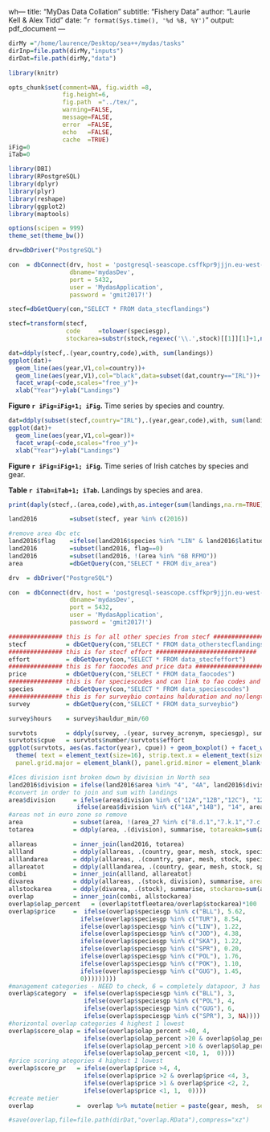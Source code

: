 wh---
title: "MyDas Data Collation"
subtitle: "Fishery Data" 
author: "Laurie Kell & Alex Tidd"
date: "`r format(Sys.time(), '%d %B, %Y')`"
output: pdf_document
---

```r
dirMy ="/home/laurence/Desktop/sea++/mydas/tasks"
dirInp=file.path(dirMy,"inputs")
dirDat=file.path(dirMy,"data")
```

```r
library(knitr)

opts_chunk$set(comment=NA, fig.width =8, 
               fig.height=6,
               fig.path  ="../tex/",
               warning=FALSE, 
               message=FALSE, 
               error  =FALSE, 
               echo   =FALSE,
               cache  =TRUE)
iFig=0
iTab=0
```

```r
library(DBI)
library(RPostgreSQL)
library(dplyr)
library(plyr)
library(reshape)
library(ggplot2)
library(maptools)

options(scipen = 999)
theme_set(theme_bw())
```


```r
drv=dbDriver("PostgreSQL")

con  = dbConnect(drv, host = 'postgresql-seascope.csffkpr9jjjn.eu-west-2.rds.amazonaws.com',
                 dbname='mydasDev',
                 port = 5432,
                 user = 'MydasApplication',
                 password = 'gmit2017!')

stecf=dbGetQuery(con,"SELECT * FROM data_stecflandings")

stecf=transform(stecf,
                code     =tolower(speciesgp),
                stockarea=substr(stock,regexec('\\.',stock)[[1]][1]+1,nchar(stock)))
```

```r
dat=ddply(stecf,.(year,country,code),with, sum(landings))
ggplot(dat)+
  geom_line(aes(year,V1,col=country))+
  geom_line(aes(year,V1),col="black",data=subset(dat,country=="IRL"))+
  facet_wrap(~code,scales="free_y")+
  xlab("Year")+ylab("Landings")
```

**Figure `r iFig=iFig+1; iFig`.** Time series by species and country.

```r
dat=ddply(subset(stecf,country="IRL"),.(year,gear,code),with, sum(landings))
ggplot(dat)+
  geom_line(aes(year,V1,col=gear))+
  facet_wrap(~code,scales="free_y")+
  xlab("Year")+ylab("Landings")
```

**Figure `r iFig=iFig+1; iFig`.** Time series of Irish catches by species and gear. 

\newpage

**Table `r iTab=iTab+1; iTab`.** Landings by species and area. 
```r
print(daply(stecf,.(area,code),with,as.integer(sum(landings,na.rm=TRUE))),digits=1)
```

```r
land2016         =subset(stecf, year %in% c(2016))

#remove area 4bc etc
land2016$flag    =ifelse(land2016$species %in% "LIN" & land2016$latitude <57.5 & land2016$area %in% "4", 1, 0)
land2016         =subset(land2016, flag==0)
land2016         =subset(land2016, !(area %in% "6B RFMO"))
area             =dbGetQuery(con,"SELECT * FROM div_area")
```

```r
drv  = dbDriver("PostgreSQL")

con  = dbConnect(drv, host = 'postgresql-seascope.csffkpr9jjjn.eu-west-2.rds.amazonaws.com',
                 dbname='mydasDev',
                 port = 5432,
                 user = 'MydasApplication',
                 password = 'gmit2017!')

############### this is for all other species from stecf ############################
stecf           = dbGetQuery(con,"SELECT * FROM data_otherstecflandings")
############### this is for stecf effort ############################
effort          = dbGetQuery(con,"SELECT * FROM data_stecfeffort")
############### this is for faocodes and price data ############################
price           = dbGetQuery(con,"SELECT * FROM data_faocodes")
############### this is for speciescodes and can link to fao codes and price data above ############################
species         = dbGetQuery(con,"SELECT * FROM data_speciescodes")
############### this is for surveybio contains halduration and no/length data ############################
survey          = dbGetQuery(con,"SELECT * FROM data_surveybio")

survey$hours    = survey$hauldur_min/60

survtots        = ddply(survey, .(year, survey_acronym, speciesgp), summarise, number=sum(number), effort=sum(hours))
survtots$cpue   = survtots$number/survtots$effort 
ggplot(survtots, aes(as.factor(year), cpue)) + geom_boxplot() + facet_wrap(~speciesgp, scale="free_y")+expand_limits(y=0)+theme_bw() + 
  theme( text = element_text(size=16), strip.text.x = element_text(size = 16),strip.text.y = element_text(size = 16),
  panel.grid.major = element_blank(), panel.grid.minor = element_blank(), axis.text.x = element_text(angle = 90, hjust = 1))+ylab("year")
```



```r
#Ices division isnt broken down by division in North sea
land2016$division = ifelse(land2016$area %in% "4", "4A", land2016$division)
#convert in order to join and sum with landings
area$division     = ifelse(area$division %in% c("12A","12B","12C"), "12",
                   ifelse(area$division %in% c("14A","14B"), "14", area$division))
#areas not in euro zone so remove
area              = subset(area, !(area_27 %in% c("8.d.1","7.k.1","7.c.1","6.b.1","7.j.1")))
totarea           = ddply(area, .(division), summarise, totareakm=sum(area_km2))

allareas          = inner_join(land2016, totarea)
allland           = ddply(allareas, .(country, gear, mesh, stock, speciesgp, length), summarise, totland=sum(landings))
alllandarea       = ddply(allareas, .(country, gear, mesh, stock, speciesgp, length, ices_rectangle), summarise, uniarea=unique(area_km2))
allareatot        = ddply(alllandarea, .(country, gear, mesh, stock, speciesgp, length), summarise, totfleetarea=sum(uniarea))
combi             = inner_join(allland, allareatot)
divarea           = ddply(allareas, .(stock, division), summarise, area=unique(totareakm))
allstockarea      = ddply(divarea, .(stock), summarise, stockarea=sum(area))
overlap           = inner_join(combi, allstockarea)
overlap$olap_percent   = (overlap$totfleetarea/overlap$stockarea)*100
overlap$price     =  ifelse(overlap$speciesgp %in% c("BLL"), 5.62,
                    ifelse(overlap$speciesgp %in% c("TUR"), 8.54,
                    ifelse(overlap$speciesgp %in% c("LIN"), 1.22,
                    ifelse(overlap$speciesgp %in% c("JOD"), 4.38,
                    ifelse(overlap$speciesgp %in% c("SKA"), 1.22,
                    ifelse(overlap$speciesgp %in% c("SPR"), 0.20,
                    ifelse(overlap$speciesgp %in% c("POL"), 1.76,
                    ifelse(overlap$speciesgp %in% c("POK"), 1.10,
                    ifelse(overlap$speciesgp %in% c("GUG"), 1.45,
                    0)))))))))
#management categories - NEED to check, 6 = completely datapoor, 3 has LPUE time series etc for TAC
overlap$category  =  ifelse(overlap$speciesgp %in% c("BLL"), 3,
                     ifelse(overlap$speciesgp %in% c("POL"), 4,
                     ifelse(overlap$speciesgp %in% c("GUG"), 6,
                     ifelse(overlap$speciesgp %in% c("SPR"), 3, NA))))
#horizontal overlap categories 4 highest 1 lowest
overlap$score_olap = ifelse(overlap$olap_percent >40, 4,
                     ifelse(overlap$olap_percent >20 & overlap$olap_percent <40, 3,
                     ifelse(overlap$olap_percent >10 & overlap$olap_percent <20, 2,
                     ifelse(overlap$olap_percent <10, 1,  0))))
#price scoring ategories 4 highest 1 lowest
overlap$score_pr   = ifelse(overlap$price >4, 4,
                     ifelse(overlap$price >2 & overlap$price <4, 3, 
                     ifelse(overlap$price >1 & overlap$price <2, 2,
                     ifelse(overlap$price <1, 1,  0))))
#create metier
overlap            =  overlap %>% mutate(metier = paste(gear, mesh,  sep='_'))
```


```r
#save(overlap,file=file.path(dirDat,"overlap.RData"),compress="xz")
```

